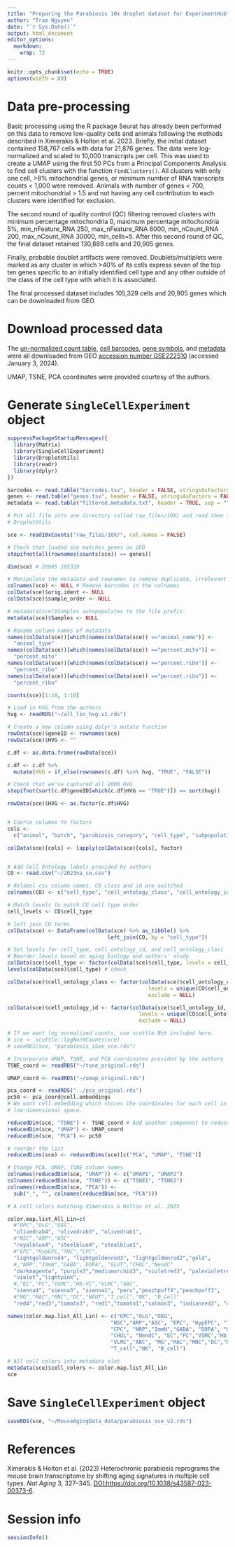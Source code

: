 ```yaml
---
title: "Preparing the Parabiosis 10x droplet dataset for ExperimentHub"
author: "Tram Nguyen"
date: "`r Sys.Date()`"
output: html_document
editor_options: 
  markdown: 
    wrap: 72
---
```


```r
knitr::opts_chunk$set(echo = TRUE)
options(width = 80)
```

# Data pre-processing

Basic processing using the R package Seurat has already been performed
on this data to remove low-quality cells and animals following the
methods described in Ximerakis & Holton et al. 2023. Briefly, the
initial dataset contained 158,767 cells with data for 21,876 genes. The
data were log-normalized and scaled to 10,000 transcripts per cell. This
was used to create a UMAP using the first 50 PCs from a Principal
Components Analysis to find cell clusters with the function
`FindClusters()`. All clusters with only one cell, \>8% mitochondrial
genes, or minimum number of RNA transcripts counts \< 1,000 were
removed. Animals with number of genes \< 700, percent mitochondrial \>
1.5 and not having any cell contribution to each clusters were
identified for exclusion.

The second round of quality control (QC) filtering removed clusters with
minimum percentage mitochondria 0, maximum percentage mitochondria 5%,
min_nFeature_RNA 250, max_nFeature_RNA 6000, min_nCount_RNA 200,
max_nCount_RNA 30000, min_cells=5. After this second round of QC, the
final dataset retained 130,889 cells and 20,905 genes.

Finally, probable doublet artifacts were removed. Doublets/multiplets
were marked as any cluster in which \>40% of its cells express seven of
the top ten genes specific to an initially identified cell type and any
other outside of the class of the cell type with which it is associated.

The final processed dataset includes 105,329 cells and 20,905 genes
which can be downloaded from GEO.

# Download processed data

The [un-normalized count
table](https://www.ncbi.nlm.nih.gov/geo/download/?acc=GSE222510&format=file&file=GSE222510%5Fraw%5Fmatrix%2Emtx%2Egz),
[cell
barcodes](https://www.ncbi.nlm.nih.gov/geo/download/?acc=GSE222510&format=file&file=GSE222510%5Fraw%5Fbarcodes%2Etsv%2Egz),
[gene
symbols](https://www.ncbi.nlm.nih.gov/geo/download/?acc=GSE222510&format=file&file=GSE222510%5Fraw%5Fgenes%2Etsv%2Egz),
and
[metadata](https://www.ncbi.nlm.nih.gov/geo/download/?acc=GSE222510&format=file&file=GSE222510%5Ffiltered%5Fmetadata%2Etxt%2Egz)
were all downloaded from GEO [accession number
GSE222510](https://www.ncbi.nlm.nih.gov/geo/query/acc.cgi?acc=GSE222510)
(accessed January 3, 2024).

UMAP, TSNE, PCA coordinates were provided courtesy of the authors.

# Generate `SingleCellExperiment` object

```r
suppressPackageStartupMessages({
  library(Matrix)
  library(SingleCellExperiment)
  library(DropletUtils)
  library(readr)
  library(dplyr)
})

barcodes <- read.table("barcodes.tsv", header = FALSE, stringsAsFactors = FALSE)
genes <- read.table("genes.tsv", header = FALSE, stringsAsFactors = FALSE)
metadata <- read.table("filtered.metadata.txt", header = TRUE, sep = "")

# Put all file into one directory called raw_files/10X/ and read them in with
# DropletUtils

sce <- read10xCounts("raw_files/10X/", col.names = FALSE)

# Check that loaded sce matches genes on GEO
stopifnot(all(rownames(counts(sce)) == genes))

dim(sce) # 20905 105329

# Manipulate the metadata and rownames to remove duplicate, irrelevant info
colnames(sce) <- NULL # Remove barcodes in the colnames
colData(sce)$orig.ident <- NULL
colData(sce)$sample_order <- NULL

# metadata(sce)$Samples autopopulates to the file prefix. 
metadata(sce)$Samples <- NULL

# Rename column names of metadata
names(colData(sce))[which(names(colData(sce)) =="animal_name")] <- 
  "animal_type"
names(colData(sce))[which(names(colData(sce)) =="percent.mito")] <- 
  "percent_mito"
names(colData(sce))[which(names(colData(sce)) =="percent.ribo")] <- 
  "percent_ribo"
names(colData(sce))[which(names(colData(sce)) =="percent.ribo")] <- 
  "percent_ribo"

counts(sce)[1:10, 1:10]

# Load in HVG from the authors
hvg <- readRDS("~/all_lin_hvg.v1.rds")

# Create a new column using dplyr's mutate function
rowData(sce)$geneID <- rownames(sce)
rowData(sce)$HVG <- ""

c.df <- as.data.frame(rowData(sce))

c.df <- c.df %>%
  mutate(HVG = if_else(rownames(c.df) %in% hvg, "TRUE", "FALSE"))

# Check that we've captured all 2000 HVG
stopifnot(sort(c.df$geneID[which(c.df$HVG == "TRUE")]) == sort(hvg))

rowData(sce)$HVG <- as.factor(c.df$HVG)


# Coerce columns to factors
cols <- 
  c("animal", "batch", "parabiosis_category", "cell_type", "subpopulation")

colData(sce)[cols] <- lapply(colData(sce)[cols], factor)


# Add Cell Ontology labels provided by authors
CO <- read.csv("~/2023na_co.csv")

# Relabel csv column names. CO class and id are switched
colnames(CO) <- c("cell_type", "cell_ontology_class", "cell_ontology_id")

# Match levels to match CO cell type order
cell_levels <- CO$cell_type

# left join CO terms
colData(sce) <- DataFrame(colData(sce) %>% as_tibble() %>% 
                                left_join(CO, by = "cell_type"))

# Set levels for cell_type, cell_ontology_id, and cell_ontology_class
# Reorder levels based on aging biology and authors' study
colData(sce)$cell_type <- factor(colData(sce)$cell_type, levels = cell_levels)
levels(colData(sce)$cell_type) # check

colData(sce)$cell_ontology_class <- factor(colData(sce)$cell_ontology_class, 
                                             levels = unique(CO$cell_ontology_class), 
                                             exclude = NULL)

colData(sce)$cell_ontology_id <- factor(colData(sce)$cell_ontology_id, 
                                          levels = unique(CO$cell_ontology_id), 
                                          exclude = NULL)

# If we want log normalized counts, use scuttle Not included here.
# sce <- scuttle::logNormCounts(sce)
# saveRDS(sce, "parabiosis_iSee_sce.rds")

# Incorporate UMAP, TSNE, and PCA coordinates provided by the authors
TSNE_coord <- readRDS("~/tsne_original.rds")

UMAP_coord <- readRDS("~/umap_original.rds")

pca_coord <- readRDS("../pca_original.rds")
pc50 <- pca_coord@cell.embeddings 
# We want cell.embedding which stores the coordinates for each cell in
# low-dimensional space.

reducedDim(sce, "TSNE") <- TSNE_coord # Add another component to reducedDims
reducedDim(sce, "UMAP") <- UMAP_coord
reducedDim(sce, "PCA") <- pc50 

# reorder the list
reducedDims(sce) <- reducedDims(sce)[c("PCA", "UMAP", "TSNE")] 

# Change PCA, UMAP, TSNE column names
colnames(reducedDim(sce, "UMAP")) <- c("UMAP1", "UMAP2")
colnames(reducedDim(sce, "TSNE")) <- c("TSNE1", "TSNE2")
colnames(reducedDim(sce, "PCA")) <-  
  sub("_", "", colnames(reducedDim(sce, "PCA")))

# A cell colors matching Ximerakis & Holton et al. 2023

color.map.list_All_Lin=c(
  #"OPC","OLG","OEG",
  "olivedrab4", "olivedrab3", "olivedrab1",
  #"NSC","ARP","ASC",
  "royalblue4", "steelblue4", "steelblue1",
  #"EPC","HypEPC,"TNC","CPC",
  "lightgoldenrod4", "lightgoldenrod3", "lightgoldenrod2","gold",
  #,"NRP","ImmN","GABA", DOPA", "GLUT","CHOL","NendC"
  "darkmagenta", "purple3","mediumorchid3", "violetred3", "palevioletred", 
  "violet","lightpink",
  #,"EC","PC","VSMC","Hb-VC","VLMC","ABC",
  "sienna4", "sienna3", "sienna1", "peru","peachpuff4","peachpuff3",
  #"MG","MAC","MNC","DC","NEUT","T_cell","NK", "B_Cell"
  "red4","red3","tomato3", "red1","tomato1","salmon3", "indianred2", "coral")

names(color.map.list_All_Lin) <- c("OPC","OLG","OEG",
                                 "NSC","ARP","ASC", "EPC", "HypEPC", "TNC", 
                                 "CPC", "NRP","ImmN","GABA", "DOPA", "GLUT",
                                 "CHOL", "NendC", "EC","PC","VSMC","Hb_VC",
                                 "VLMC","ABC", "MG","MAC","MNC","DC","NEUT",
                                 "T_cell","NK", "B_cell")

# All cell colors into metadata slot
metadata(sce)$cell_colors <- color.map.list_All_Lin 
sce
```

# Save `SingleCellExperiment` object

```r
saveRDS(sce, "~/MouseAgingData_data/parabiosis_sce_v2.rds")
```

# References

Ximerakis & Holton et al. (2023) Heterochronic parabiosis reprograms the
mouse brain transcriptome by shifting aging signatures in multiple cell
types. *Nat Aging* 3, 327--345.
<DOI:https://doi.org/10.1038/s43587-023-00373-6>.

# Session info

```r
sessionInfo()
```
